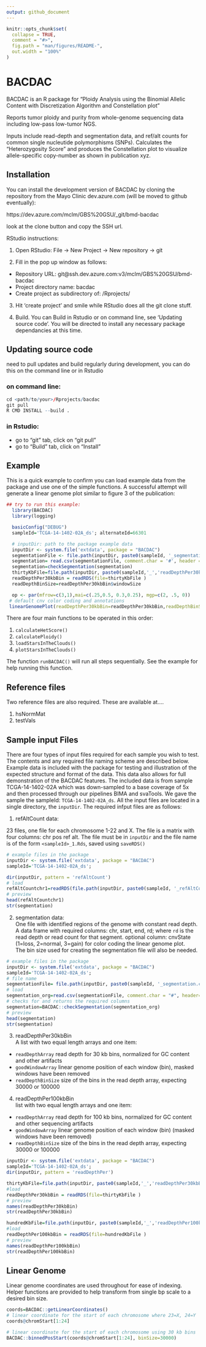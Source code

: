 ```yaml
---
output: github_document
---
```


<!-- README.md is generated from README.Rmd. Please edit that file -->

```r
knitr::opts_chunk$set(
  collapse = TRUE,
  comment = "#>",
  fig.path = "man/figures/README-",
  out.width = "100%"
)
```

# BACDAC

<!-- badges: start -->
<!-- badges: end -->

BACDAC is an R package for "Ploidy Analysis using the Binomial Allelic Content with Discretization Algorithm and Constellation plot"

Reports tumor ploidy and purity from whole-genome sequencing data including low-pass low-tumor NGS.

Inputs include read-depth and segmentation data, and ref/alt counts for common single nucleutide polymorphisms (SNPs). Calculates 
the "Heterozygosity Score" and produces the Constellation plot to visualize allele-specific copy-number as shown in publication xyz.


## Installation

You can install the development version of BACDAC by cloning the repository from the Mayo Clinic dev.azure.com (will be moved to github eventually):

https://dev.azure.com/mclm/GBS%20GSU/_git/bmd-bacdac

look at the clone button and copy the SSH url.

RStudio instructions:

1)	Open  RStudio:
File -> New Project -> New repository  -> git

2)	Fill in the pop up window as follows:

- Repository URL: git@ssh.dev.azure.com:v3/mclm/GBS%20GSU/bmd-bacdac
- Project directory name:	bacdac
- Create project as subdirectory of:    <path/to/your>/Rprojects/

3)	Hit ‘create project’ and smile while RStudio does all the git clone stuff.

4) Build. You can Build in Rstudio or on command line, see 'Updating source code'.
You will be directed to install any necessary package dependancies at this time.


## Updating source code

need to pull updates and build regularly during development, you can do this on the command line or in Rstudio

### on command line:

``` r
cd <path/to/your>/Rprojects/bacdac
git pull
R CMD INSTALL --build .
```

### in Rstudio:
- go to "git" tab, click on "git pull"
- go to "Build" tab, click on "Install"




## Example

This is a quick example to confirm you can load example data from the package and use one of the 
simple functions. A successful attempt will generate a linear genome plot similar to figure 3 of 
the publication:

```r
## try to run this example:
  library(BACDAC)
  library(logging)

  basicConfig("DEBUG")
  sampleId='TCGA-14-1402-02A_ds'; alternateId=66301

  # inputDir: path to the package example data
  inputDir <- system.file('extdata', package = "BACDAC")
  segmentationFile <- file.path(inputDir, paste0(sampleId, '_segmentation.csv'))
  segmentation= read.csv(segmentationFile, comment.char = '#', header = TRUE) # chr, start, end, rd per segment
  segmentation=checkSegmentation(segmentation)
  thirtyKbFile=file.path(inputDir, paste0(sampleId,'_','readDepthPer30kbBin.Rds'))
  readDepthPer30kbBin = readRDS(file=thirtyKbFile )
  readDepthBinSize=readDepthPer30kbBin$windowSize

  op <- par(mfrow=c(3,1),mai=c(.25,0.5, 0.3,0.25), mgp=c(2, .5, 0))
 # default cnv color coding and annotations
 linearGenomePlot(readDepthPer30kbBin=readDepthPer30kbBin,readDepthBinSize=readDepthBinSize, sampleId=sampleId,segmentation=segmentation)


```

There are four main functions to be operated in this order:

1) `calculateHetScore()`
2) `calculatePloidy()`
3) `loadStarsInTheClouds()`
4) `plotStarsInTheClouds()`

The function `runBACDAC()` will run all steps sequentially. See the example for help running this function.

## Reference files
Two reference files are also required. These are available at....  

1) hsNormMat 
2) testVals 


## Sample input Files
There are four types of input files required for each sample you wish to test. The contents and
any required file naming scheme are described below. Example data is included with the package for
testing and illustration of the expected structure and format of the data. This data also allows for
full demonstration of the BACDAC features. The included data is from sample TCGA-14-1402-02A which was 
down-sampled to a base coverage of 5x and then processed through our pipelines BIMA and svaTools. 
We gave the sample the sampleId: `TCGA-14-1402-02A_ds`. All the input files are located in a single directory, 
the `inputDir`. The required infput files are as follows:

1) refAltCount data:

23 files, one file for each chromosome 1-22 and X. The file is a matrix with four columns: chr pos ref alt.
The file must be in `inputDir` and the file name is of the form `<sampleId>_1.Rds`, 
saved using `saveRDS()`

```r
# example files in the package
inputDir <- system.file('extdata', package = "BACDAC")
sampleId='TCGA-14-1402-02A_ds';

dir(inputDir, pattern = 'refAltCount')
# load
refAltCountchr1=readRDS(file.path(inputDir, paste0(sampleId, '_refAltCount_1.Rds')))
# preview
head(refAltCountchr1)
str(segmentation)

```

2) segmentation data:  
One file with identified regions of the genome with constant read depth.   
A data frame with required columns: chr, start, end, rd; where `rd` is the read depth or read count for 
that segment. 
optional column: cnvState (1=loss, 2=normal, 3=gain) for color coding the linear genome plot.  
The bin size used for creating the segmentation file will also be needed.

```r
# example files in the package
inputDir <- system.file('extdata', package = "BACDAC")
sampleId='TCGA-14-1402-02A_ds';
# file name
segmentationFile= file.path(inputDir, paste0(sampleId, '_segmentation.csv'))
# load
segmentation_org=read.csv(segmentationFile, comment.char = "#", header=TRUE)
# checks for and returns the required columns
segmentation=BACDAC::checkSegmentation(segmentation_org)
# preview
head(segmentation)
str(segmentation)
```


3)  readDepthPer30kbBin       
A list with two equal length arrays and one item:
  * `readDepthArray` read depth for 30 kb bins, normalized for GC content and other artifacts
  * `goodWindowArray` linear genome position of each window (bin), masked windows have been removed
  * `readDepthBinSize` size of the bins in the read depth array, expecting 30000 or 100000

4)  readDepthPer100kbBin       
list with two equal length arrays and one item:
  * `readDepthArray` read depth for 100 kb bins, normalized for GC content and other sequencing artifacts
  * `goodWindowArray` linear genome position of each window (bin) (masked windows have been removed)
  * `readDepthBinSize` size of the bins in the read depth array, expecting 30000 or 100000

```r
inputDir <- system.file('extdata', package = "BACDAC")
sampleId='TCGA-14-1402-02A_ds';
dir(inputDir, pattern = 'readDepthPer')

thirtyKbFile=file.path(inputDir, paste0(sampleId,'_','readDepthPer30kbBin.Rds'))
#load
readDepthPer30kbBin = readRDS(file=thirtyKbFile )
# preview
names(readDepthPer30kbBin)
str(readDepthPer30kbBin)

hundredKbFile=file.path(inputDir, paste0(sampleId,'_','readDepthPer100kbBin.Rds'))
#load
readDepthPer100kbBin = readRDS(file=hundredKbFile )
# preview
names(readDepthPer100kbBin)
str(readDepthPer100kbBin)

```

## Linear Genome

Linear genome coordinates are used throughout for ease of indexing. Helper functions are provided to help transform from single bp scale to a desired bin size.

```r
coords=BACDAC::getLinearCoordinates()
# linear coordinate for the start of each chromosome where 23=X, 24=Y
coords@chromStart[1:24]

# linear coordinate for the start of each chromosome using 30 kb bins
BACDAC::binnedPosStart(coords@chromStart[1:24], binSize=30000)

```



